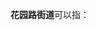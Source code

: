 '''花园路街道'''可以指：
{{PRC admin/disambig|11/01/08/018/000|41/01/05/002/000|50/01/08/002/000}}
{{disambig|cat=五字乡级行政区划-街道名消歧义}}